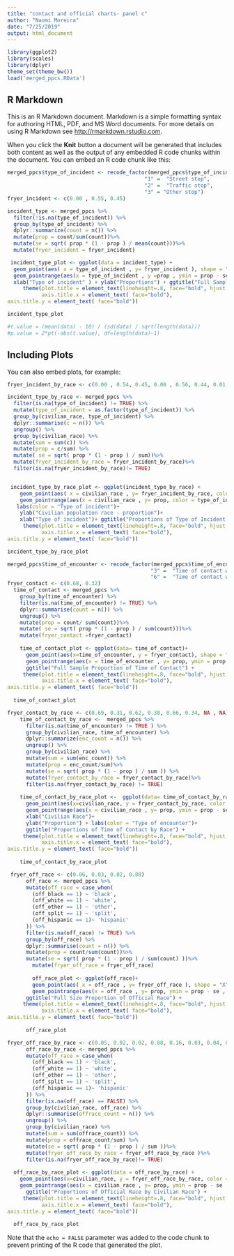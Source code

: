 ```yaml
---
title: "contact and official charts- panel c"
author: "Naomi Moreira"
date: "7/25/2019"
output: html_document
---
```


```r

library(ggplot2)
library(scales)
library(dplyr)
theme_set(theme_bw())
load('merged_ppcs.RData')
```

## R Markdown

This is an R Markdown document. Markdown is a simple formatting syntax for authoring HTML, PDF, and MS Word documents. For more details on using R Markdown see <http://rmarkdown.rstudio.com>.

When you click the **Knit** button a document will be generated that includes both content as well as the output of any embedded R code chunks within the document. You can embed an R code chunk like this:

```r
merged_ppcs$type_of_incident <- recode_factor(merged_ppcs$type_of_incident,
                                            "1" =  "Street stop",
                                            "2" =  "Traffic stop",
                                            "3" = "Other stop")
fryer_incident <- c(0.00 , 0.55, 0.45)

incident_type <- merged_ppcs %>%
  filter(!is.na(type_of_incident)) %>%
  group_by(type_of_incident) %>%
  dplyr::summarize(count = n()) %>%
  mutate(prop = count/sum(count))%>%
  mutate(se = sqrt( prop * (1 - prop ) / mean(count)))%>%
  mutate(fryer_incident = fryer_incident)

 incident_type_plot <- ggplot(data = incident_type) + 
  geom_point(aes( x = type_of_incident , y= fryer_incident ), shape = "X" , size = 4, color =  "red")+
  geom_pointrange(aes(x = type_of_incident , y =prop , ymin = prop - se , ymax = prop + se ), position = position_dodge(0.1))+
  xlab("Type of incident" ) + ylab("Proportions") + ggtitle("Full Sample Proportion of Type of Incident") + 
     theme(plot.title = element_text(lineheight=.8, face="bold", hjust = 0.5),
           axis.title.x = element_text( face="bold"),
axis.title.y = element_text( face="bold"))

incident_type_plot

#t.value = (mean(data) - 10) / (sd(data) / sqrt(length(data))) 
#p.value = 2*pt(-abs(t.value), df=length(data)-1)
```

## Including Plots

You can also embed plots, for example:

```r

fryer_incident_by_race <- c(0.00 , 0.54, 0.45, 0.00 , 0.56, 0.44, 0.01 , 0.57, 0.42, NA, NA, NA)

incident_type_by_race <- merged_ppcs %>%
  filter(is.na(type_of_incident) != TRUE) %>%
  mutate(type_of_incident = as.factor(type_of_incident)) %>%
  group_by(civilian_race, type_of_incident) %>%
  dplyr::summarise(c = n()) %>%
  ungroup() %>%
  group_by(civilian_race) %>%
  mutate(sum = sum(c)) %>%
  mutate(prop = c/sum) %>%
  mutate( se = sqrt( prop * (1 - prop ) / sum))%>%
  mutate(fryer_incident_by_race = fryer_incident_by_race)%>%
  filter(is.na(fryer_incident_by_race)!= TRUE)


 incident_type_by_race_plot <- ggplot(incident_type_by_race) +
    geom_point(aes( x = civilian_race , y= fryer_incident_by_race, color = type_of_incident  ), shape = "X" , size = 4,  position = position_dodge(0.4))+
    geom_pointrange(aes(x = civilian_race , y= prop, color = type_of_incident, ymin = prop - se , ymax = prop + se ), position = position_dodge(0.4)) +
   labs(color = "Type of incident")+
    ylab("Civilian population race - proportion")+
    xlab("Type of incident")+ ggtitle("Proportions of Type of Incident by Race") + 
     theme(plot.title = element_text(lineheight=.8, face="bold", hjust = 0.5),
           axis.title.x = element_text( face="bold"),
axis.title.y = element_text( face="bold"))

incident_type_by_race_plot
```


```r
merged_ppcs$time_of_encounter <- recode_factor(merged_ppcs$time_of_encounter ,
                                              "3" =  "Time of contact was Day",
                                              "6" =  "Time of contact was Night")  
fryer_contact <- c(0.68, 0.32)
  time_of_contact <- merged_ppcs %>%
    group_by(time_of_encounter) %>%
    filter(is.na(time_of_encounter) != TRUE) %>%
    dplyr::summarise(count = n()) %>%
    ungroup() %>%
    mutate(prop = count/ sum(count))%>%
    mutate( se = sqrt( prop * (1 - prop ) / sum(count)))%>%
    mutate(fryer_contact =fryer_contact)
  
    time_of_contact_plot <- ggplot(data= time_of_contact)+
      geom_point(aes(x=time_of_encounter, y = fryer_contact), shape = "X" , size = 4,  position = position_dodge(0.4), color = "red")+
      geom_pointrange(aes(x = time_of_encounter , y= prop, ymin = prop - se , ymax = prop + se ), position = position_dodge(0.4)) + xlab("Time of contact") + ylab("Proportion") +
      ggtitle("Full Sample Proportion of Time of Contact") + 
     theme(plot.title = element_text(lineheight=.8, face="bold", hjust = 0.5),
           axis.title.x = element_text( face="bold"),
axis.title.y = element_text( face="bold"))
  
  time_of_contact_plot 
```

```r
fryer_contact_by_race <- c(0.69, 0.31, 0.62, 0.38, 0.66, 0.34, NA , NA)
    time_of_contact_by_race <-  merged_ppcs %>%
      filter(is.na(time_of_encounter) != TRUE ) %>%
      group_by(civilian_race, time_of_encounter) %>%
      dplyr::summarize(enc_count = n()) %>% 
      ungroup() %>%
      group_by(civilian_race) %>%
      mutate(sum = sum(enc_count)) %>%
      mutate(prop = enc_count/sum)%>%
      mutate(se = sqrt( prop * (1 - prop ) / sum )) %>%
      mutate(fryer_contact_by_race = fryer_contact_by_race)%>%
      filter(is.na(fryer_contact_by_race) != TRUE)
    
    time_of_contact_by_race_plot <-  ggplot(data= time_of_contact_by_race)+
      geom_point(aes(x=civilian_race, y = fryer_contact_by_race, color = time_of_encounter), shape = "X" , size = 4,  position = position_dodge(0.1))+
      geom_pointrange(aes(x = civilian_race , y= prop, ymin = prop - se , ymax = prop + se,  color = time_of_encounter ), position = position_dodge(0.1))+
      xlab("Civilian Race")+
      ylab("Proportion") + labs(color = "Type of encounter")+
      ggtitle("Proportions of Time of Contact by Race") + 
     theme(plot.title = element_text(lineheight=.8, face="bold", hjust = 0.5),
           axis.title.x = element_text( face="bold"),
axis.title.y = element_text( face="bold"))
    
    time_of_contact_by_race_plot 
```


```r
 fryer_off_race <- c(0.06, 0.03, 0.02, 0.88)
      off_race <- merged_ppcs %>%
      mutate(off_race = case_when(
        (off_black == 1) ~ 'black',
        (off_white == 1) ~ 'white',
        (off_other == 1) ~ 'other',
        (off_split == 1) ~ 'split',
        (off_hispanic == 1)~ 'hispanic'
      )) %>%
      filter(is.na(off_race) != TRUE) %>%
      group_by(off_race) %>%
      dplyr::summarise(count = n()) %>%
      mutate(prop = count/sum(count))%>%
      mutate(se = sqrt( prop * (1 - prop ) / sum(count) ))%>%
        mutate(fryer_off_race = fryer_off_race) 
      
        off_race_plot <- ggplot(off_race)+
        geom_point(aes( x = off_race , y= fryer_off_race ), shape = "X" , size = 4, color =  "red")+
        geom_pointrange(aes(x = off_race , y= prop, ymin = prop - se , ymax = prop + se ), position = position_dodge(0.4))+ xlab("Official Race") + ylab("Proportion")+
      ggtitle("Full Size Proportion of Official Race") + 
     theme(plot.title = element_text(lineheight=.8, face="bold", hjust = 0.5),
           axis.title.x = element_text( face="bold"),
axis.title.y = element_text( face="bold"))
      
      off_race_plot
```


```r
fryer_off_race_by_race <- c(0.05, 0.02, 0.02, 0.88, 0.16, 0.03, 0.04, 0.76,0.05, 0.07,0.02, 0.84, NA, NA, NA, NA)
      off_race_by_race <- merged_ppcs %>%
      mutate(off_race = case_when(
        (off_black == 1) ~ 'black',
        (off_white == 1) ~ 'white',
        (off_other == 1) ~ 'other',
        (off_split == 1) ~ 'split',
        (off_hispanic == 1)~ 'hispanic'
      )) %>%
      filter(is.na(off_race) == FALSE) %>%
      group_by(civilian_race, off_race) %>%
      dplyr::summarise(offrace_count = n()) %>%
      ungroup() %>%
      group_by(civilian_race) %>%
      mutate(sum = sum(offrace_count)) %>%
      mutate(prop = offrace_count/sum) %>%
      mutate(se = sqrt( prop * (1 - prop ) / sum ))%>%
      mutate(fryer_off_race_by_race = fryer_off_race_by_race )%>%
      filter(is.na(fryer_off_race_by_race)!= TRUE)
      
  off_race_by_race_plot <- ggplot(data = off_race_by_race) +
    geom_point(aes(x=civilian_race, y = fryer_off_race_by_race, color = off_race), shape = "X" , size = 4,  position = position_dodge(0.5))+
    geom_pointrange(aes(x = civilian_race , y= prop, ymin = prop - se , ymax = prop + se,  color = off_race ), position = position_dodge(0.5)) + xlab("Civilian Race") + ylab("Proportion") + labs(color = "Official Race")+
      ggtitle("Proportions of Official Race by Civilian Race") + 
     theme(plot.title = element_text(lineheight=.8, face="bold", hjust = 0.5),
           axis.title.x = element_text( face="bold"),
axis.title.y = element_text( face="bold"))
  
  off_race_by_race_plot 
```

Note that the `echo = FALSE` parameter was added to the code chunk to prevent printing of the R code that generated the plot.
